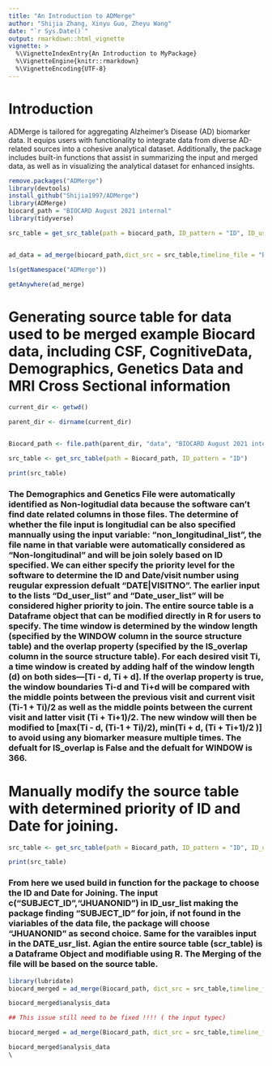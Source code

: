 ```yaml
---
title: "An Introduction to ADMerge"
author: "Shijia Zhang, Xinyu Guo, Zheyu Wang"
date: "`r Sys.Date()`"
output: rmarkdown::html_vignette
vignette: >
  %\VignetteIndexEntry{An Introduction to MyPackage}
  %\VignetteEngine{knitr::rmarkdown}
  %\VignetteEncoding{UTF-8}
---
```


Introduction
============

ADMerge is tailored for aggregating Alzheimer’s Disease (AD) biomarker data. It equips users with functionality to integrate data from diverse AD-related sources into a cohesive analytical dataset. Additionally, the package includes built-in functions that assist in summarizing the input and merged data, as well as in visualizing the analytical dataset for enhanced insights. 



```r
remove.packages("ADMerge")
library(devtools)
install_github("Shijia1997/ADMerge")
library(ADMerge)
biocard_path = "BIOCARD August 2021 internal"
library(tidyverse)

src_table = get_src_table(path = biocard_path, ID_pattern = "ID", ID_usr_list = c("SUBJECT_ID","JHUANONID"), DATE_usr_list = c("date","VISITDATE","MRIDATE"))


ad_data = ad_merge(biocard_path,dict_src = src_table,timeline_file = "BIOCARD_CognitiveData_2021.11.02")

ls(getNamespace("ADMerge"))

getAnywhere(ad_merge)

```

# Generating source table for data used to be merged example Biocard data, including CSF, CognitiveData, Demographics, Genetics Data and MRI Cross Sectional information

```r

current_dir <- getwd()

parent_dir <- dirname(current_dir)


Biocard_path <- file.path(parent_dir, "data", "BIOCARD August 2021 internal")

src_table <- get_src_table(path = Biocard_path, ID_pattern = "ID")

print(src_table)

```
### The Demographics and Genetics File were automatically identified as Non-logitudial data because the software can't find date related columns in those files. The determine of whether the file input is longitudial can be also specified mannually using the input variable: "non_longitudinal_list", the file name in that variable were automatically considered as "Non-longitudinal" and will be join solely based on ID specified. We can either specify the priority level for the software to determine the ID and Date/visit number using reugular expression defualt "DATE|VISITNO". The earlier input to the lists "Dd_user_list" and "Date_user_list" will be considered higher priority to join. The entire source table is a Dataframe object that can be modified directly in R for users to specify. The time window is determined by the window length (specified by the WINDOW column in the source structure table) and the overlap property (specified by the IS_overlap column in the source structure table). For each desired visit Ti, a time window is created by adding half of the window length (d) on both sides—[Ti - d, Ti + d]. If the overlap property is true, the window boundaries Ti-d and Ti+d will be compared with the middle points between the previous visit and current visit (Ti-1 + Ti)/2 as well as the middle points between the current visit and latter visit (Ti + Ti+1)/2. The new window will then be modified to [max(Ti - d, (Ti-1 + Ti)/2), min(Ti + d, (Ti + Ti+1)/2 )] to avoid using any biomarker measure multiple times. The defualt for IS_overlap is False and the defualt for WINDOW is 366.  

# Manually modify the source table with determined priority of ID and Date for joining.

```r
src_table <- get_src_table(path = Biocard_path, ID_pattern = "ID", ID_usr_list = c("SUBJECT_ID","JHUANONID"), DATE_usr_list = c("date","VISITDATE","MRIDATE"))

print(src_table)
```
### From here we used build in function for the package to choose the ID and Date for Joining. The input c("SUBJECT_ID","JHUANONID") in ID_usr_list making the package finding "SUBJECT_ID" for join, if not found in the viariables of the data file, the package will choose "JHUANONID" as second choice. Same for the varaibles input in the DATE_usr_list. Agian the entire source table (scr_table) is a Dataframe Object and modifiable using R. The Merging of the file will be based on the source table.

```r
library(lubridate)
biocard_merged = ad_merge(Biocard_path, dict_src = src_table,timeline_file = "BIOCARD_CognitiveData_2021.11.02",DATE_type = "Date")

biocard_merged$analysis_data

## This issue still need to be fixed !!!! ( the input typec)

```

```r
biocard_merged = ad_merge(Biocard_path, dict_src = src_table,timeline_file = "BIOCARD_CognitiveData_2021.11.02")

biocard_merged$analysis_data
\
```

